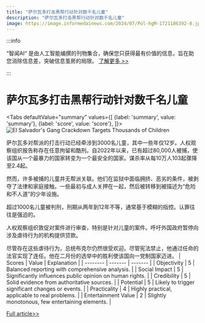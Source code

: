 ```yaml
---
title: "萨尔瓦多打击黑帮行动针对数千名儿童"
description: "萨尔瓦多打击黑帮行动针对数千名儿童"
image: https://image.informedainews.com/2024/07/Pol-hgM-1721186392-0.jpg
---
```



:::info

“智闻AI“ 是由人工智能编撰的刊物集合，确保您只获得最有价值的信息，旨在助您消除信息差，突破信息茧房的局限。  [了解更多 >>](/)

:::

# 萨尔瓦多打击黑帮行动针对数千名儿童


<Tabs
	defaultValue="summary"
	values={[
	{label: 'summary', value: 'summary'},
	{label: 'score', value: 'score'},
]}>
<TabItem value="summary">
<img
  src="https://image.informedainews.com/2024/07/Pol-hgM-1721186392-0.jpg"
  alt="El Salvador's Gang Crackdown Targets Thousands of Children"
/>



萨尔瓦多对帮派的打击行动已经牵涉到3000名儿童，其中一些年仅12岁。人权观察组织报告称存在任意拘留和酷刑。自2022年以来，已有超过80,000人被捕，使该国从一个最暴力的国家转变为一个最安全的国家。谋杀率从每10万人103起骤降至2.4起。

然而，许多被捕的儿童并无帮派关联。他们在监狱中面临拥挤、恶劣的条件，被剥夺了法律和家庭接触。一些最初与成人关押在一起，然后被转移到被描述为“危险和不人道”的少年设施。

超过1000名儿童被判刑，刑期从两年到12年不等，通常基于模糊的指控。认罪往往是强迫的。

人权观察组织敦促对案件进行审查，特别是针对儿童的案件。呼吁外国政府暂停向涉及虐待行为的机构提供贷款。

尽管存在这些虐待行为，总统布克尔仍然很受欢迎。尽管宪法禁止，他通过任命的法官实现了连任。他在二月份的选举中的胜利使该国向一党制国家迈进。
</TabItem>
<TabItem value="score">
	| Scores     | Value   | Explanation |
	| -------- | ------- | ------- |
	| Objectivity  | 5    | Balanced reporting with comprehensive analysis.    |
	| Social Impact | 5     | Significantly influences public opinion on human rights.    |
	| Credibility    | 5    | Solid evidence from authoritative sources.    |
	| Potential    | 5    | Likely to trigger significant changes or events.    |
	| Practicality    | 4    | Highly practical, applicable to real problems.    |
	| Entertainment Value    | 2    | Slightly monotonous, few entertaining elements.    |
</TabItem>
</Tabs>

[Full article>>](https://www.theguardian.com/global-development/article/2024/jul/16/el-salvador-children-detentions-human-rights-watch)

